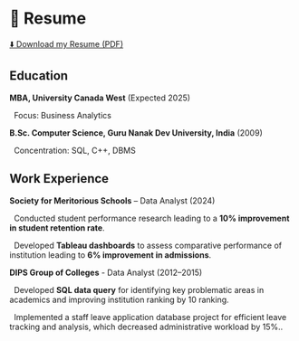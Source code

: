 



# 📄 Resume


[⬇️ Download my Resume (PDF)](resume.pdf)



## Education

 **MBA, University Canada West** (Expected 2025)  

&nbsp; Focus: Business Analytics  



**B.Sc. Computer Science, Guru Nanak Dev University, India** (2009)  

&nbsp; Concentration: SQL, C++, DBMS  



## Work Experience

**Society for Meritorious Schools** – Data Analyst (2024)  

&nbsp; Conducted student performance research leading to a **10% improvement in student retention rate**.  

&nbsp; Developed **Tableau dashboards** to assess comparative performance of institution leading to **6% improvement in admissions**.  



**DIPS Group of Colleges** - Data Analyst (2012–2015)  

&nbsp; Developed **SQL data query** for identifying key problematic areas in academics and improving institution ranking by 10 ranking.  

&nbsp; Implemented a staff leave application database project for efficient leave tracking and analysis, which decreased administrative workload by 15%..  

